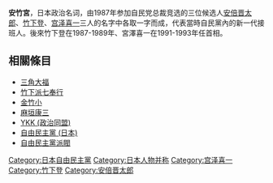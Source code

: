 {{Japanese|japanese=安竹宮|kana=あんちくみや|romaji=Anchikumiya}}

'''安竹宮'''，日本政治名词，由1987年参加自民党总裁竞选的三位候选人[[安倍晋太郎|安倍晋太郎]]、[[竹下登|竹下登]]、[[宫泽喜一|宫泽喜一]]三人的名字中各取一字而成，代表當時自民黨內的新一代接班人。後來竹下登在1987-1989年、宮澤喜一在1991-1993年任首相。

== 相關條目 ==
* [[三角大福|三角大福]]
* [[竹下派七奉行|竹下派七奉行]]
* [[金竹小|金竹小]]
* [[麻垣康三|麻垣康三]]
* [[YKK_(政治同盟)|YKK (政治同盟)]]
* [[自由民主黨_(日本)|自由民主黨 (日本)]]
* [[自由民主黨派閥|自由民主黨派閥]]


[[Category:日本自由民主黨|Category:日本自由民主黨]]
[[Category:日本人物并称|Category:日本人物并称]]
[[Category:宫泽喜一|Category:宫泽喜一]]
[[Category:竹下登|Category:竹下登]]
[[Category:安倍晋太郎|Category:安倍晋太郎]]